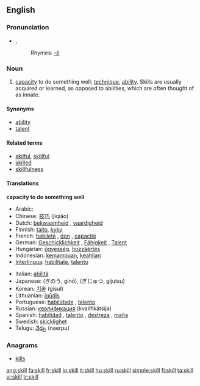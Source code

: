 ==English==

===Pronunciation===
*{{IPA|/skɪl/}}, {{SAMPA|/skIl/}}
*:Rhymes: [[Rhymes:English:-ɪl|-ɪl]]

===Noun===
{{en-noun}}

#[[capacity]] to do something well; [[technique]], [[ability]]. Skills are usually acquired or learned, as opposed to abilities, which are often thought of as innate.

====Synonyms====
*[[ability]]
*[[talent]]

====Related terms====
*[[skilful]], [[skillful]]
*[[skilled]]
*[[skillfulness]]

====Translations====
'''capacity to do something well'''
{{top}}
*Arabic: {{ARchar|[[مهارة]]}} {{IPAchar|(mahára)}} {{f}}
*Chinese: [[技巧]] (jìqiǎo)
*Dutch: [[bekwaamheid]] {{f}}, [[vaardigheid]] {{f}}
*Finnish: [[taito]], [[kyky]]
*French: [[habileté]] {{f}}, [[don]] {{m}}, [[capacité]] {{f}}
*German: [[Geschicklichkeit]] {{f}}, [[Fähigkeit]] {{f}}, [[Talent]] {{n}}
*Hungarian: [[ügyesség]], [[hozzáértés]]
*Indonesian: [[mampu|kemampuan]], [[ahli|keahlian]]
*[[Interlingua]]: [[habilitate]], [[talento]]
{{mid}}
*Italian: [[abilità]] {{f}}
*Japanese: {{JAchar|[[技能]]}} (ぎのう, ginō), {{JAchar|[[技術]]}} (ぎじゅつ, gijutsu)
*Korean: [[기술]] (gisul)
*Lithuanian: [[įgūdis]] {{m}}
*Portuguese: [[habilidade]] {{f}}, [[talento]] {{m}}
*Russian: [[квалификация]] (kvalifikátsija)
*Spanish: [[habilidad]] {{f}}, [[talento]] {{m}}, [[destreza]] {{f}}, [[maña]] {{f}}
*Swedish: [[skicklighet]]
*Telugu: [[నేర్పు]] (naerpu)
{{bottom}}

===Anagrams===
*[[kills]]

[[ang:skill]]
[[fa:skill]]
[[fr:skill]]
[[io:skill]]
[[it:skill]]
[[hu:skill]]
[[ru:skill]]
[[simple:skill]]
[[fi:skill]]
[[ta:skill]]
[[vi:skill]]
[[tr:skill]]